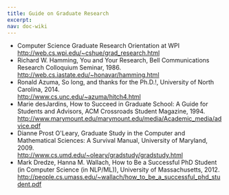 ```yaml
---
title: Guide on Graduate Research
excerpt: 
nav: doc-wiki
---
```


* Computer Science Graduate Research Orientation at WPI   
    http://web.cs.wpi.edu/~cshue/grad_research.html
* Richard W. Hamming, You and Your Research, Bell Communications Research Colloquium Seminar, 1986.  
    http://web.cs.iastate.edu/~honavar/hamming.html
* Ronald Azuma, So long, and thanks for the Ph.D.!, University of North Carolina, 2014.  
    http://www.cs.unc.edu/~azuma/hitch4.html
* Marie desJardins, How to Succeed in Graduate School: A Guide for Students and Advisors, ACM Crossroads Student Magazine, 1994.  
    http://www.marymount.edu/marymount.edu/media/Academic_media/advice.pdf
* Dianne Prost O'Leary, Graduate Study in the Computer and Mathematical Sciences: A Survival Manual, University of Maryland, 2009.  
    http://www.cs.umd.edu/~oleary/gradstudy/gradstudy.html
* Mark Dredze, Hanna M. Wallach, How to Be a Successful PhD Student (in Computer Science (in NLP/ML)), University of Massachusetts, 2012.  
    http://people.cs.umass.edu/~wallach/how_to_be_a_successful_phd_student.pdf
